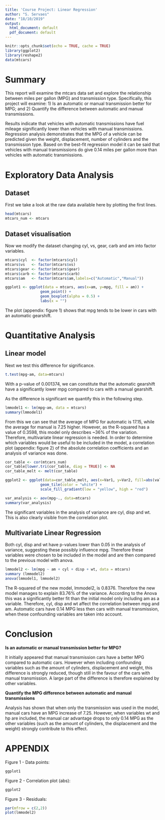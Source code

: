 ```yaml
---
title: 'Course Project: Linear Regression'
author: "S. Servaes"
date: "18/10/2019"
output:
  html_document: default
  pdf_document: default
---
```


```r
knitr::opts_chunk$set(echo = TRUE, cache = TRUE)
library(ggplot2)
library(reshape2)
data(mtcars)
```

# Summary
This report will examine the mtcars data set and explore the relationship between miles per gallon (MPG) and transmission type. Specifically, this project will examine: 1) Is an automatic or manual transmission better for MPG; and 2) Quantify the difference between automatic and manual transmissions.

Results indicate that vehicles with automatic transmissions have fuel mileage significantly lower than vehicles with manual transmissions. Regression analysis demonstrates that the MPG of a vehicle can be predicted given the weight, displacement, number of cylinders and the transmission type. Based on the best-fit regression model it can be said that vehicles with manual transmissions do give 0.14 miles per gallon more than vehicles with automatic transmissions.

# Exploratory Data Analysis
## Dataset

First we take a look at the raw data available here by plotting the first lines.
```r
head(mtcars)
mtcars_num <- mtcars
```

## Dataset visualisation
Now we modify the dataset changing cyl, vs, gear, carb and am into factor variables.
```r

mtcars$cyl  <- factor(mtcars$cyl)
mtcars$vs   <- factor(mtcars$vs)
mtcars$gear <- factor(mtcars$gear)
mtcars$carb <- factor(mtcars$carb)
mtcars$am   <- factor(mtcars$am,labels=c("Automatic","Manual"))

ggplot1 <- ggplot(data = mtcars, aes(x=am, y=mpg, fill = am)) +
                geom_point() +
                geom_boxplot(alpha = 0.5) +
                labs(x = "")
```

The plot (appendix: figure 1) shows that mpg tends to be lower in cars with an automatic gearshift.

# Quantitative Analysis
## Linear model

Next we test this difference for significance.

```r
t.test(mpg~am, data=mtcars)
```

With a p-value of 0.001374, we can constitute that the automatic gearshift have a significantly lower mpg compared to cars with a manual gearshift.

As the difference is significant we quantify this in the following step.

```r
lmmodel1 <- lm(mpg~am, data = mtcars)
summary(lmmodel1)
```

From this we can see that the average of MPG for automatic is 17.15, while the average for manual is 7.25 higher. However, as the R-squared has a value of 0.3598, this model only describes ~36% of the variation. Therefore, multivariate linear regression is needed. In order to determine which variables would be useful to be included in the model, a correlation plot (appendix: figure 2) of the absolute correlation coefficients and an analysis of variance was done.

```r
cor_table <- cor(mtcars_num)
cor_table[lower.tri(cor_table, diag = TRUE)] <- NA
cor_table_melt <- melt(cor_table)

ggplot2 <- ggplot(data=cor_table_melt, aes(x=Var1, y=Var2, fill=abs(value))) +
                geom_tile(color = "white") +
                scale_fill_gradient(low = "yellow", high = "red")

var_analysis <- aov(mpg~., data=mtcars)
summary(var_analysis)
```

The significant variables in the analysis of variance are cyl, disp and wt. This is also clearly visible from the correlation plot. 

## Multivariate Linear Regression
Both cyl, disp and wt have p-values lower than 0.05 in the analysis of variance, suggesting these possibly influence mpg. Therefore these variables were chosen to be included in the model and are then compared to the previous model with anova.

```r
lmmodel2 <- lm(mpg ~ am + cyl + disp + wt, data = mtcars)
summary (lmmodel2)
anova(lmmodel1, lmmodel2)
```

The R-squared of the new model, lmmodel2, is 0.8376. Therefore the new model manages to explain 83.76% of the variance. According to the Anova this was a significantly better fit than the initial model only including am as a variable. Therefore, cyl, disp and wt affect the correlation between mpg and am. Automatic cars have 0.14 MPG less then cars with manual transmission, when these confounding variables are taken into account.

# Conclusion
**Is an automatic or manual transmission better for MPG?**

It initially appeared that manual transmission cars have a better MPG compared to automatic cars. However when including confounding variables such as the amount of cylinders, displacement and weight, this difference is strongly reduced, though still in the favour of the cars with manual transmission. A large part of the difference is therefore explained by other variables.

**Quantify the MPG difference between automatic and manual transmissions**

Analysis has shown that when only the transmission was used in the model, manual cars have an MPG increase of 7.25. However, when variables wt and hp are included, the manual car advantage drops to only 0.14 MPG as the other variables (such as the amount of cylinders, the displacement and the weight) strongly contribute to this effect.

\newpage
# APPENDIX

Figure 1 - Data points:

```r
ggplot1
```

Figure 2 - Correlation plot (abs):

```r
ggplot2
```

Figure 3 - Residuals:

```r
par(mfrow = c(2,2))
plot(lmmodel2)
```